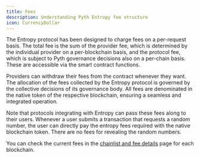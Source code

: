 ```yaml
---
title: Fees
description: Understanding Pyth Entropy fee structure
icon: CurrencyDollar
---
```


The Entropy protocol has been designed to charge fees on a per-request basis. The total fee is
the sum of the provider fee, which is determined by the individual provider on a per-blockchain
basis, and the protocol fee, which is subject to Pyth governance decisions also on a per-chain
basis. These are accessible via the smart contract functions.

Providers can withdraw their fees from the contract whenever they want. The allocation of the fees collected by the Entropy protocol
is governed by the collective decisions of its governance body. All fees are denominated in the native token
of the respective blockchain, ensuring a seamless and integrated operation.

Note that protocols integrating with Entropy can pass these fees along to their users. Whenever a user
submits a transaction that requests a random number, the user can directly pay the entropy fees required
with the native blockchain token. There are no fees for revealing the random numbers.

You can check the current fees in the [chainlist and fee details](./chainlist) page for each blockchain.
